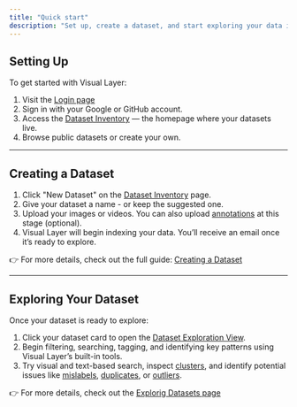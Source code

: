```yaml
---
title: "Quick start"
description: "Set up, create a dataset, and start exploring your data in just a few steps."
---
```

## Setting Up

To get started with Visual Layer:

1. Visit the [Login page](https://app.visual-layer.com/login)
2. Sign in with your Google or GitHub account.
3. Access the [Dataset Inventory](/docs/getting-started/definitions-entities#dataset-inventory) — the homepage where your datasets live.
4. Browse public datasets or create your own.

***

## Creating a Dataset

1. Click "New Dataset" on the [Dataset Inventory](/docs/getting-started/definitions-entities#dataset-inventory) page.
2. Give your dataset a name - or keep the suggested one.
3. Upload your images or videos. You can also upload [annotations](/docs/getting-started/definitions-entities#annotations) at this stage (optional).
4. Visual Layer will begin indexing your data. You’ll receive an email once it’s ready to explore.

👉 For more details, check out the full guide: [Creating a Dataset](/docs/Creating-Datasets/createdelete-datasets)

***

## Exploring Your Dataset

Once your dataset is ready to explore:

1. Click your dataset card to open the [Dataset Exploration View](/docs/getting-started/definitions-entities#dataset-exploration-view).
2. Begin filtering, searching, tagging, and identifying key patterns using Visual Layer’s built-in tools.
3. Try visual and text-based search, inspect [clusters](/docs/getting-started/definitions-entities#cluster), and identify potential issues like [mislabels](/docs/getting-started/definitions-entities#mislabel), [duplicates](/docs/getting-started/definitions-entities#duplicates), or [outliers](/docs/getting-started/definitions-entities#outliers).

👉 For more details, check out the [Explorig Datasets page](/docs/Exploring-datasets/overview)
